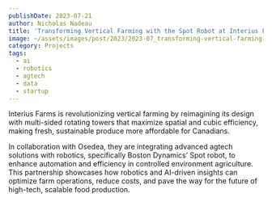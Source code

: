 ```yaml
---
publishDate: 2023-07-21
author: Nicholas Nadeau
title: 'Transforming Vertical Farming with the Spot Robot at Interius Farms'
image: ~/assets/images/post/2023/2023-07_transforming-vertical-farming-with-the-spot-robot-at-interius-farms.jpg
category: Projects
tags:
  - ai
  - robotics
  - agtech
  - data
  - startup
---
```



Interius Farms is revolutionizing vertical farming by reimagining its design with multi-sided rotating towers that maximize spatial and cubic efficiency, making fresh, sustainable produce more affordable for Canadians.

<YouTube id="WbN6ZA3mPvw" />

In collaboration with Osedea, they are integrating advanced agtech solutions with robotics, specifically Boston Dynamics’ Spot robot, to enhance automation and efficiency in controlled environment agriculture. This partnership showcases how robotics and AI-driven insights can optimize farm operations, reduce costs, and pave the way for the future of high-tech, scalable food production. ​​
